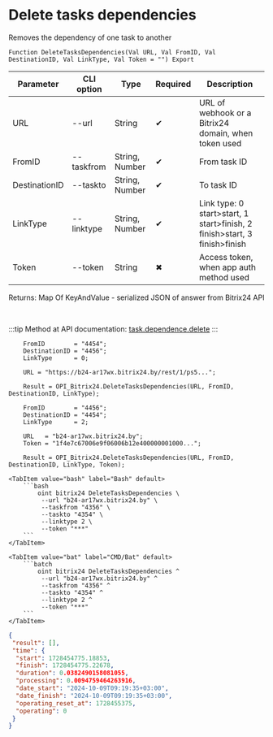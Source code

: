﻿---
sidebar_position: 24
---


# Delete tasks dependencies
 Removes the dependency of one task to another



`Function DeleteTasksDependencies(Val URL, Val FromID, Val DestinationID, Val LinkType, Val Token = "") Export`

  | Parameter | CLI option | Type | Required | Description |
  |-|-|-|-|-|
  | URL | --url | String | &#x2714; | URL of webhook or a Bitrix24 domain, when token used |
  | FromID | --taskfrom | String, Number | &#x2714; | From task ID |
  | DestinationID | --taskto | String, Number | &#x2714; | To task ID |
  | LinkType | --linktype | String, Number | &#x2714; | Link type: 0 start>start, 1 start>finish, 2 finish>start, 3 finish>finish |
  | Token | --token | String | &#x2716; | Access token, when app auth method used |

  
  Returns:  Map Of KeyAndValue - serialized JSON of answer from Bitrix24 API

<br/>

:::tip
Method at API documentation: [task.dependence.delete](https://dev.1c-bitrix.ru/rest_help/tasks/task/dependence/task_dependence_delete.php)
:::
<br/>



```bsl title="1C:Enterprise/OneScript code example"
    FromID        = "4454";
    DestinationID = "4456";
    LinkType      = 0;

    URL = "https://b24-ar17wx.bitrix24.by/rest/1/ps5...";

    Result = OPI_Bitrix24.DeleteTasksDependencies(URL, FromID, DestinationID, LinkType);

    FromID        = "4456";
    DestinationID = "4454";
    LinkType      = 2;

    URL   = "b24-ar17wx.bitrix24.by";
    Token = "1f4e7c67006e9f06006b12e400000001000...";

    Result = OPI_Bitrix24.DeleteTasksDependencies(URL, FromID, DestinationID, LinkType, Token);
```
 

 <Tabs>
  
    <TabItem value="bash" label="Bash" default>
        ```bash
            oint bitrix24 DeleteTasksDependencies \
             --url "b24-ar17wx.bitrix24.by" \
             --taskfrom "4356" \
             --taskto "4354" \
             --linktype 2 \
             --token "***"
        ```
    </TabItem>
  
    <TabItem value="bat" label="CMD/Bat" default>
        ```batch
            oint bitrix24 DeleteTasksDependencies ^
             --url "b24-ar17wx.bitrix24.by" ^
             --taskfrom "4356" ^
             --taskto "4354" ^
             --linktype 2 ^
             --token "***"
        ```
    </TabItem>
</Tabs>


```json title="Result"
{
 "result": [],
 "time": {
  "start": 1728454775.18853,
  "finish": 1728454775.22678,
  "duration": 0.0382490158081055,
  "processing": 0.0094759464263916,
  "date_start": "2024-10-09T09:19:35+03:00",
  "date_finish": "2024-10-09T09:19:35+03:00",
  "operating_reset_at": 1728455375,
  "operating": 0
 }
}
```
